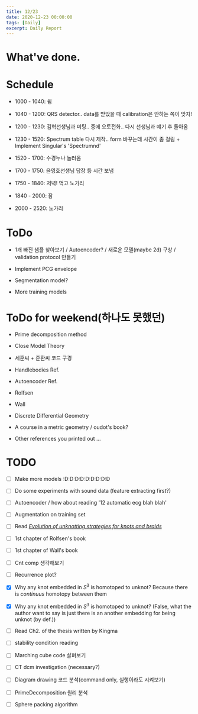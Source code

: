 ```yaml
---
title: 12/23
date: 2020-12-23 00:00:00
tags: [Daily]
excerpt: Daily Report
---
```


# What've done.


# Schedule

* 1000 - 1040: 쉼

* 1040 - 1200: QRS detector.. data를 받았을 때 calibration은 안하는 쪽이 맞지!

* 1200 - 1230: 김혁선생님과 미팅.. 중에 오토전화.. 다시 선생님과 얘기 후 돌아옴

* 1230 - 1520: Spectrum table 다시 제작.. form 바꾸는데 시간이 좀 걸림 + Implement Singular's 'Spectrumnd'

* 1520 - 1700: 수경누나 놀러옴

* 1700 - 1750: 윤영호선생님 답장 등 시간 보냄

* 1750 - 1840: 저녁! 먹고 노가리

* 1840 - 2000: 잠

* 2000 - 2520: 노가리


# ToDo

* 1개 빠진 샘플 찾아보기 / Autoencoder? / 새로운 모델(maybe 2d) 구상 / validation protocol 만들기

* Implement PCG envelope

* Segmentation model?

* More training models

# ToDo for weekend(하나도 못했던)

* Prime decomposition method

* Close Model Theory

* 세훈씨 + 준환씨 코드 구경

* Handlebodies Ref.

* Autoencoder Ref.

* Rolfsen

* Wall

* Discrete Differential Geometry

* A course in a metric geometry / oudot's book?

* Other references you printed out ...

# TODO

- [ ] Make more models :D:D:D:D:D:D:D:D:D

- [ ] Do some experiments with sound data (feature extracting first?)

- [ ] Autoencoder / how about reading '12 automatic ecg blah blah'

- [ ] Augmentation on training set

- [ ] Read [_Evolution of unknotting strategies for knots and braids_](https://arxiv.org/abs/1302.0787)

- [ ] 1st chapter of Rolfsen's book

- [ ] 1st chapter of Wall's book

- [ ] Cnt comp 생각해보기

- [ ] Recurrence plot?

- [x] Why any knot embedded in $S^3$ is homotoped to unknot? Because there is _continuus_ homotopy between  them

- [x] Why any knot embedded in $S^3$ is homotoped to unknot? (False, what the author want to say is just there is an another embedding for being unknot (by def.))

- [ ] Read Ch2. of the thesis written by Kingma

- [ ] stability condition reading

- [ ] Marching cube code 살펴보기

- [ ] CT dcm investigation (necessary?)

- [ ] Diagram drawing 코드 분석(command only, 실행이라도 시켜보기)

- [ ] PrimeDecomposition 원리 분석

- [ ] Sphere packing algorithm



